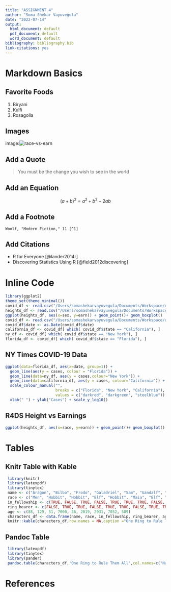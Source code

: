 ```yaml
---
title: "ASSIGNMENT 4"
author: "Soma Shekar Vayuvegula"
date: "2022-07-14"
output:
  html_document: default
  pdf_document: default
  word_document: default
bibliography: bibliography.bib
link-citations: yes
---
```


# Markdown Basics

## Favorite Foods

1.  Biryani
2.  Kulfi
3.  Rosagolla

## Images

image:![race-vs-earn](/Users/somashekarvayuvegula/Documents/Workspace/dsc520/completed/assignment04/plots/02-race-vs-earn.png)

## Add a Quote

> You must be the change you wish to see in the world

## Add an Equation

$$
  (a+b)^2 = a^2+b^2+2ab
$$

## Add a Footnote
```
Woolf, "Modern Fiction," 11 [^1]
```
## Add Citations

* R for Everyone [@lander2014r]
* Discovering Statistics Using R [@field2012discovering]

# Inline Code

```r
library(ggplot2)
theme_set(theme_minimal())
covid_df <- read.csv("/Users/somashekarvayuvegula/Documents/Workspace/dsc520/data/nytimes/covid-19-data/us-states.csv")
heights_df <- read.csv("/Users/somashekarvayuvegula/Documents/Workspace/dsc520/data/r4ds/heights.csv")
ggplot(heights_df, aes(x=sex, y=earn)) + geom_point()+ geom_boxplot()
covid_df <- read.csv("/Users/somashekarvayuvegula/Documents/Workspace/dsc520/data/nytimes/covid-19-data/us-states.csv")
covid_df$date <- as.Date(covid_df$date)
california_df <- covid_df[ which( covid_df$state == "California"), ]
ny_df <- covid_df[ which( covid_df$state == "New York"), ]
florida_df <- covid_df[ which( covid_df$state == "Florida"), ]
```

## NY Times COVID-19 Data

```r
ggplot(data=florida_df, aes(x=date, group=1)) +
  geom_line(aes(y = cases, colour = "Florida")) +
  geom_line(data=ny_df, aes(y = cases,colour="New York")) +
  geom_line(data=california_df, aes(y = cases, colour="California")) +
  scale_colour_manual("",
                      breaks = c("Florida", "New York", "California"),
                      values = c("darkred", "darkgreen", "steelblue")) +
  xlab(" ") + ylab("Cases") + scale_y_log10()
```

## R4DS Height vs Earnings

```r
ggplot(heights_df, aes(x=race, y=earn)) + geom_point()+ geom_boxplot()
```

# Tables

## Knitr Table with Kable
```r
 library(knitr)
 library(latexpdf)
 library(tinytex)
 name <- c("Aragon", "Bilbo", "Frodo", "Galadriel", "Sam", "Gandalf", "Legolas", "Sauron", "Gollum")
 race <- c("Men", "Hobbit", "Hobbit", "Elf", "Hobbit", "Maia", "Elf", "Maia", "Hobbit")
 in_fellowship <- c(TRUE, FALSE, TRUE, FALSE, TRUE, TRUE, TRUE, FALSE, FALSE)
 ring_bearer <- c(FALSE, TRUE, TRUE, FALSE, TRUE, TRUE, FALSE, TRUE, TRUE)
 age <- c(88, 129, 51, 7000, 36, 2019, 2931, 7052, 589)
 characters_df <- data.frame(name, race, in_fellowship, ring_bearer, age)
 knitr::kable(characters_df,row.names = NA,caption ="One Ring to Rule Them All" )
```

## Pandoc Table

```r
 library(latexpdf)
 library(tinytex)
 library(pander)
 pandoc.table(characters_df,'One Ring to Rule Them All',col.names=c("Name","Race","In Fellowship? ","Is Ring Bearer?","Age"))
```

# References

